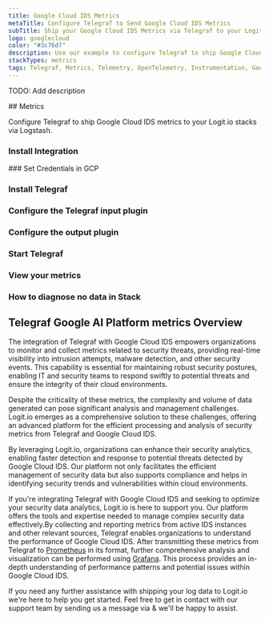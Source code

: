 ```yaml
---
title: Google Cloud IDS Metrics
metaTitle: Configure Telegraf to Send Google Cloud IDS Metrics
subTitle: Ship your Google Cloud IDS Metrics via Telegraf to your Logit.io Stack
logo: googlecloud
color: "#3c76d7"
description: Use our example to configure Telegraf to ship Google Cloud IDS metrics to Logit.io. Configure Telegraf to send Google Cloud IDS metrics to Logstash or Elastic.
stackTypes: metrics
tags: Telegraf, Metrics, Telemetry, OpenTelemetry, Instrumentation, Google Cloud IDS, Intrusion Detection System, Ids
---
```


TODO: Add description

<Steps>
  ## Metrics

  Configure Telegraf to ship Google Cloud IDS metrics to your Logit.io stacks via Logstash.
  
  ### Install Integration
  <InstallIntegration/>
  ### Set Credentials in GCP

  <SetGCPCredentials intro="Google Cloud IDS is a distinctive assembly of services included within Google Cloud. It is specifically designed for intrusion detection, fostering a secure environment and efficient interaction within a cloud-driven ecosystem."/>
  
  ### Install Telegraf

  <InstallTelegraf />

  ### Configure the Telegraf input plugin

  <TelegrafStackDriverInput metric_type="ids.googleapis.com"/>

  ### Configure the output plugin

  <TelegrafOutputPlugin />

  ### Start Telegraf

  <StartTelegraf />

  ### View your metrics
  <LaunchStack stackType="metrics" source="Google_Cloud_IDS_Metrics_via_Telegraf" utmMedium="metrics" utmCampaign="telegraf-GoogleCloudIDS-metrics" />

  ### How to diagnose no data in Stack

  <DiagnoseNoData />
</Steps>

## Telegraf Google AI Platform metrics Overview

The integration of Telegraf with Google Cloud IDS empowers organizations to monitor and collect metrics 
related to security threats, providing real-time visibility into intrusion attempts, malware detection, 
and other security events. This capability is essential for maintaining robust security postures, 
enabling IT and security teams to respond swiftly to potential threats and ensure the integrity of their cloud environments.

Despite the criticality of these metrics, the complexity and volume of data generated can pose 
significant analysis and management challenges. Logit.io emerges as a comprehensive solution 
to these challenges, offering an advanced platform for the efficient processing and analysis 
of security metrics from Telegraf and Google Cloud IDS. 

By leveraging Logit.io, organizations can enhance their security analytics, enabling faster detection 
and response to potential threats detected by Google Cloud IDS. Our platform not only facilitates 
the efficient management of security data but also supports compliance and helps in identifying 
security trends and vulnerabilities within cloud environments.

If you're integrating Telegraf with Google Cloud IDS and seeking to optimize your security data 
analytics, Logit.io is here to support you. Our platform offers the tools and expertise needed 
to manage complex security data effectively.By collecting and reporting metrics from active 
IDS instances and other relevant sources, Telegraf enables organizations to understand the 
performance of Google Cloud IDS. After transmitting these metrics from Telegraf to 
[Prometheus](https://logit.io/platform/features/hosted-prometheus/) in its format, further 
comprehensive analysis and visualization can be performed using [Grafana](https://logit.io/platform/features/grafana/). 
This process provides an in-depth understanding of performance patterns and potential issues within Google Cloud IDS.

If you need any further assistance with shipping your log data to Logit.io we're here to help you get started. 
Feel free to get in contact with our support team by sending us a message via <IntercomButton text="live chat" /> & we'll be happy to assist.